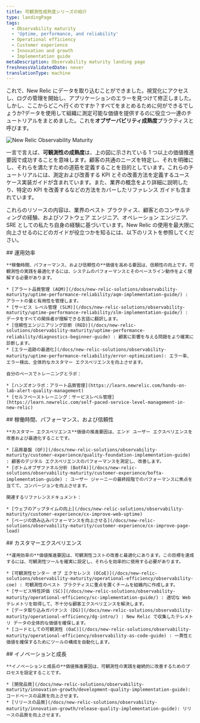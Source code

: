 ```yaml
---
title: 可観測性成熟度シリーズの紹介
type: landingPage
tags:
  - Observability maturity
  - 'Uptime, performance, and reliability'
  - Operational efficiency
  - Customer experience
  - Innovation and growth
  - Implementation guide
metaDescription: Observability maturity landing page
freshnessValidatedDate: never
translationType: machine
---
```



これで、New Relic にデータを取り込むことができました。視覚化にアクセスし、ログの管理を開始し、アプリケーションのエラーを見つけて修正しました。しかし、ここからどこへ行くのですか？すべてをまとめるために何ができるでしょうか?データを使用して組織に測定可能な価値を提供するのに役立つ一連のチュートリアルをまとめました。これを**オブザーバビリティ成熟度**プラクティスと呼びます。

<img
  title="New Relic Observability Maturity"
  alt="New Relic Observability Maturity"
  src={observabilitymaturityOmavDrivers}
/>

一言で言えば、**可観測性の成熟度**は、上の図に示されている 1 つ以上の価値推進要因で成功することを意味します。顧客の共通のニーズを特定し、それを明確にし、それらを満たすための道筋を定義することを目的としています。これらのチュートリアルには、測定および改善する KPI とその改善方法を定義するユースケース実装ガイドが含まれています。また、業界の概念をより詳細に説明したり、特定の KPI を改善するなどの方法をカバーしたリファレンス ガイドも含まれています。

これらのリソースの内容は、業界のベスト プラクティス、顧客とのコンサルティングの経験、およびソフトウェア エンジニア、オペレーション エンジニア、SRE としての私たち自身の経験に基づいています。New Relic の使用を最大限に向上させるのにどのガイドが役立つかを知るには、以下のリストを参照してください。

<Steps>
  <Step>
    ## 運用効率

    **稼働時間、パフォーマンス、および信頼性の**価値を高める要因は、信頼性の向上です。可観測性の実践を最適化するには、システムのパフォーマンスとそのベースライン動作をよく理解する必要があります。

    * [アラート品質管理 (AQM)](/docs/new-relic-solutions/observability-maturity/uptime-performance-reliability/aqm-implementation-guide/) : アラートの量と有用性を管理します。
    * [サービス レベル管理 (SLM)](/docs/new-relic-solutions/observability-maturity/uptime-performance-reliability/slm-implementation-guide/) : データをすべての関係者が理解できる言語に翻訳します。
    * [信頼性エンジニアリング診断 (RED)](/docs/new-relic-solutions/observability-maturity/uptime-performance-reliability/diagnostics-beginner-guide) : 顧客に影響を与える問題をより確実に診断します。
    * [エラー追跡の最適化](/docs/new-relic-solutions/observability-maturity/uptime-performance-reliability/error-optimization): エラー率、エラー検出、全体的なカスタマー エクスペリエンスを向上させます。

    自分のペースでトレーニングとラボ：

    * [ハンズオンラボ：アラート品質管理](https://learn.newrelic.com/hands-on-lab-alert-quality-management)
    * [セルフペーストレーニング：サービスレベル管理](https://learn.newrelic.com/self-paced-service-level-management-in-new-relic)
  </Step>

  <Step>
    ## 稼働時間、パフォーマンス、および信頼性

    **カスタマー エクスペリエンス**価値の推進要因は、エンド ユーザー エクスペリエンスを改善および最適化することです。

    * [品質基盤 (QF)](/docs/new-relic-solutions/observability-maturity/customer-experience/quality-foundation-implementation-guide) : 顧客のデジタル エクスペリエンスのパフォーマンスを測定し、改善します。
    * [ボトムオブザファネル分析 (BotFA)](/docs/new-relic-solutions/observability-maturity/customer-experience/bofta-implementation-guide) : ユーザー ジャーニーの最終段階でのパフォーマンスに焦点を当てて、コンバージョンを向上させます。

    関連するリファレンスドキュメント：

    * [ウェブのアップタイムの向上](/docs/new-relic-solutions/observability-maturity/customer-experience/cx-improve-web-uptime)
    * [ページの読み込みパフォーマンスを向上させる](/docs/new-relic-solutions/observability-maturity/customer-experience/cx-improve-page-load)
  </Step>

  <Step>
    ## カスタマーエクスペリエンス

    **運用効率の**価値推進要因は、可観測性コストの改善と最適化にあります。この目標を達成するには、可観測性ツールを確実に設定し、それらを効率的に使用する必要があります。

    * [可観測性センター オブ エクセレンス (OCoE)](/docs/new-relic-solutions/observability-maturity/operational-efficiency/observability-coe) : 可観測性のベスト プラクティスに重点を置くチームを組織内に作成します。
    * [サービス特性評価 (SC)](/docs/new-relic-solutions/observability-maturity/operational-efficiency/sc-implementation-guide/) : 適切な Web テレメトリを取得して、不十分な顧客エクスペリエンスを解決します。
    * [データ取り込みガバナンス (DG)](/docs/new-relic-solutions/observability-maturity/operational-efficiency/dg-intro/) : New Relic で収集したテレメトリ データの全体的な価値を確保します。
    * [コードとしての可観測性 (OaC)](/docs/new-relic-solutions/observability-maturity/operational-efficiency/observability-as-code-guide) : 一貫性と価値を確保するためにツールの構成を自動化します。
  </Step>

  <Step>
    ## イノベーションと成長

    **イノベーションと成長の**価値推進要因は、可観測性の実践を継続的に改善するためのプロセスを設定することです。

    * [開発品質](/docs/new-relic-solutions/observability-maturity/innovation-growth/development-quality-implementation-guide): コードベースの品質を向上させます。
    * [リリースの品質](/docs/new-relic-solutions/observability-maturity/innovation-growth/release-quality-implementation-guide): リリースの品質を向上させます。
  </Step>
</Steps>